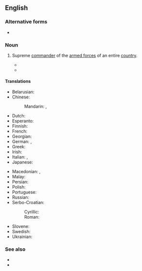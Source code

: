 {{also|commander-in-chief}}
==English==

===Alternative forms===
* {{alter|en|commander-in-chief}}

===Noun===
{{en-noun|commanders in chief}}

# {{senseid|en|Supreme commander of the armed forces of an entire country}} Supreme [[commander]] of the [[armed forces]] of an entire [[country]].
#* {{quote-book
|lang=en
|year=c. 1600
|editor=
|author=Clement Edmundes
|title=Observations vpon Caesars Comentaries
|url=http://hdl.handle.net/2027/gri.ark:/13960/t8w98v00j?urlappend=%3Bseq=445
|publisher=
|location=
|isbn=
|page=175
|passage=For, [Scipio] being '''Commaunder in chiefe''', ouer an Armie; ([http://www.thelatinlibrary.com/caesar/bc3.shtml#57 Latin original]: ''praeesse autem suo nomine exercitui'')
}}
#* {{quote-book
|lang=en
|year=1787
|author = [[w:Constitutional Convention (United States)|Philadelphia Convention]]
|passage=The President shall be '''Commander in Chief''' of the Army and Navy of the United States, and of the Militia of the several States, when called into the actual Service of the United States; he may require the Opinion, in writing, of the principal Officer in each of the executive Departments, upon any Subject relating to the Duties of their respective Offices, and he shall have Power to Grant Reprieves and Pardons for Offences against the United States, except in Cases of Impeachment.
|url=https://en.wikisource.org/wiki/Constitution_of_the_United_States_of_America#Section_2_2
|title=[[w:United States Constitution|Constitution of the United States of America]]
|location=Philadelphia
|chapter=Article II, Section 2
}}

====Translations====
{{trans-top|Supreme commander of the armed forces of an entire country}}
* Belarusian: {{t|be|галоўнакама́ндуючы|m}}
* Chinese:
*: Mandarin: {{t+|cmn|總司令}}, {{t+|cmn|总司令|tr=zǒngsīlìng}}
* Dutch: {{t+|nl|opperbevelhebber|m}}
* Esperanto: {{t|eo|ĉefgeneralo}}
* Finnish: {{t|fi|puolustusvoimain ylipäällikkö}}
* French: {{t|fr|commandant en chef|m}}
* Georgian: {{t|ka|მთავარსარდალი}}
* German: {{t+|de|Oberbefehlshaber|m}}, {{t+|de|OB|m}}
* Greek: {{t+|el|αρχιστράτηγος|m}}
* Irish: {{t|ga|ardcheannasaí|m}}
* Italian: {{t|it|comandante in capo|m}}, {{t|it|comandate supremo|m}}
* Japanese: {{t|ja|最高指揮官|tr=さいこうしきかん, saikō shikikan}}
{{trans-mid}}
* Macedonian: {{t|mk|главен команда́нт|m}}, {{t|mk|врховен команда́нт|m}}
* Malay: {{t|ms|ketua turus|m|c}} {{qualifier|Malaysian form}}
* Persian: {{t|fa|فرمانده کل قوا|tr=farmânde-ye kol-le qovâ}}
* Polish: {{t|pl|naczelny wódz|m}}
* Portuguese: {{t|pt|comandante-em-chefe|m|f}}
* Russian: {{t+|ru|главнокома́ндующий|m}}
* Serbo-Croatian:
*: Cyrillic: {{t|sh|во̏јсковођа|m}}
*: Roman: {{t+|sh|vȍjskovođa|m}}
* Slovene: {{t|sl|vrhovni poveljnik|m}}
* Swedish: {{t|sv|överbefälhavare}}
* Ukrainian: {{t|uk|головнокома́ндувач|m}}
{{trans-bottom}}

===See also===
* {{l|en|shogun}}
* {{l|en|generalissimo}}